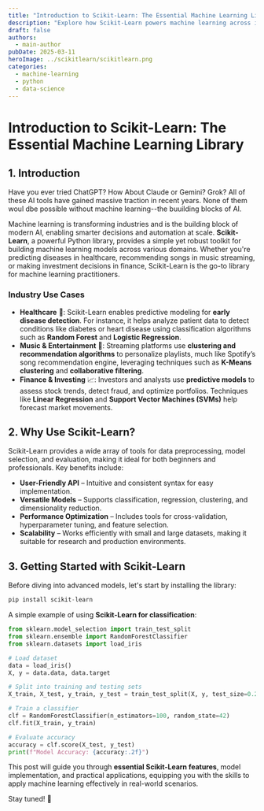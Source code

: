 ---
title: "Introduction to Scikit-Learn: The Essential Machine Learning Library"
description: "Explore how Scikit-Learn powers machine learning across industries, from healthcare diagnostics to music recommendation systems and financial investing."
draft: false
authors:
  - main-author
pubDate: 2025-03-11
heroImage: ../scikitlearn/scikitlearn.png
categories:
  - machine-learning
  - python
  - data-science
---

# Introduction to Scikit-Learn: The Essential Machine Learning Library

## 1. Introduction

Have you ever tried ChatGPT? How About Claude or Gemini? Grok? All of these AI tools have gained massive traction in recent years. None of them woul dbe possible without machine learning--the buuilding blocks of AI.

Machine learning is transforming industries and is the building block of modern AI, enabling smarter decisions and automation at scale. **Scikit-Learn**, a powerful Python library, provides a simple yet robust toolkit for building machine learning models across various domains. Whether you're predicting diseases in healthcare, recommending songs in music streaming, or making investment decisions in finance, Scikit-Learn is the go-to library for machine learning practitioners.

### **Industry Use Cases**

- **Healthcare** 🏥: Scikit-Learn enables predictive modeling for **early disease detection**. For instance, it helps analyze patient data to detect conditions like diabetes or heart disease using classification algorithms such as **Random Forest** and **Logistic Regression**.
- **Music & Entertainment** 🎵: Streaming platforms use **clustering and recommendation algorithms** to personalize playlists, much like Spotify’s song recommendation engine, leveraging techniques such as **K-Means clustering** and **collaborative filtering**.
- **Finance & Investing** 📈: Investors and analysts use **predictive models** to assess stock trends, detect fraud, and optimize portfolios. Techniques like **Linear Regression** and **Support Vector Machines (SVMs)** help forecast market movements.

## 2. Why Use Scikit-Learn?

Scikit-Learn provides a wide array of tools for data preprocessing, model selection, and evaluation, making it ideal for both beginners and professionals. Key benefits include:

- **User-Friendly API** – Intuitive and consistent syntax for easy implementation.
- **Versatile Models** – Supports classification, regression, clustering, and dimensionality reduction.
- **Performance Optimization** – Includes tools for cross-validation, hyperparameter tuning, and feature selection.
- **Scalability** – Works efficiently with small and large datasets, making it suitable for research and production environments.

## 3. Getting Started with Scikit-Learn

Before diving into advanced models, let's start by installing the library:

```python
pip install scikit-learn
```

A simple example of using **Scikit-Learn for classification**:

```python
from sklearn.model_selection import train_test_split
from sklearn.ensemble import RandomForestClassifier
from sklearn.datasets import load_iris

# Load dataset
data = load_iris()
X, y = data.data, data.target

# Split into training and testing sets
X_train, X_test, y_train, y_test = train_test_split(X, y, test_size=0.2, random_state=42)

# Train a classifier
clf = RandomForestClassifier(n_estimators=100, random_state=42)
clf.fit(X_train, y_train)

# Evaluate accuracy
accuracy = clf.score(X_test, y_test)
print(f"Model Accuracy: {accuracy:.2f}")
```

This post will guide you through **essential Scikit-Learn features**, model implementation, and practical applications, equipping you with the skills to apply machine learning effectively in real-world scenarios.

Stay tuned! 🚀
